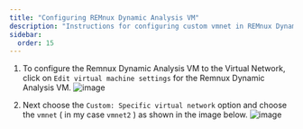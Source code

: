 ```yaml
---
title: "Configuring REMnux Dynamic Analysis VM"
description: "Instructions for configuring custom vmnet in REMnux Dynamic Analysis VM."
sidebar:
  order: 15
---
```



<Steps>

1. To configure the Remnux Dynamic Analysis VM to the Virtual Network, click on `Edit virtual machine settings` for the Remnux Dynamic Analysis VM.
   ![image](../assets/Pasted%20image%2020241107165011.png)

2. Next choose the `Custom: Specific virtual network` option and choose the `vmnet` ( in my case `vmnet2` ) as shown in the image below.
   ![image](../assets/Pasted%20image%2020241107165103.png)

</Steps>
